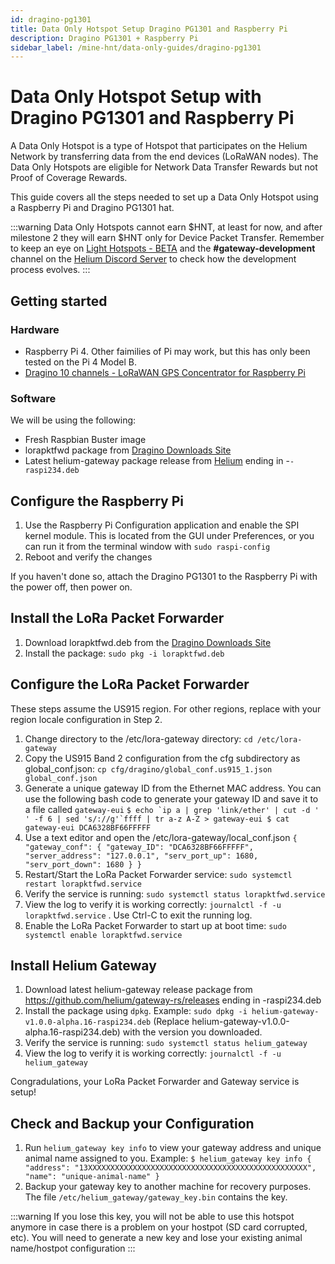 ```yaml
---
id: dragino-pg1301
title: Data Only Hotspot Setup Dragino PG1301 and Raspberry Pi
description: Dragino PG1301 + Raspberry Pi
sidebar_label: /mine-hnt/data-only-guides/dragino-pg1301
---
```

# Data Only Hotspot Setup with Dragino PG1301 and Raspberry Pi


A Data Only Hotspot is a type of Hotspot that participates on the
Helium Network by transferring data from the end devices (LoRaWAN nodes). The
Data Only Hotspots are eligible for Network Data Transfer Rewards but not Proof
of Coverage Rewards.

This guide covers all the steps needed to set up a Data Only Hotspot using a
Raspberry Pi and Dragino PG1301 hat.

:::warning
Data Only Hotspots cannot earn $HNT, at least for now, and after milestone 2
they will earn $HNT only for Device Packet Transfer. Remember to keep an eye on
[Light Hotspots - BETA](/mine-hnt/light-hotspots)
and the **#gateway-development** channel on the
[Helium Discord Server](https://discord.gg/helium) to check how the development
process evolves.
:::

## Getting started

### Hardware

* Raspberry Pi 4.  Other faimilies of Pi may work, but this has only been tested on the Pi 4 Model B.
* [Dragino 10 channels - LoRaWAN GPS Concentrator for Raspberry Pi](https://www.dragino.com/products/lora/item/149-lora-gps-hat.html) 

### Software

We will be using the following:

* Fresh Raspbian Buster image
* lorapktfwd package from [Dragino Downloads Site](https://www.dragino.com/downloads/index.php?dir=LoRa_Gateway/PG1301/software/)
* Latest helium-gateway package release from [Helium](https://github.com/helium/gateway-rs/releases) ending in -`-raspi234.deb`

## Configure the Raspberry Pi

1. Use the Raspberry Pi Configuration application and  enable the SPI kernel module.  This is located from the GUI under Preferences, or you can run it from the terminal window with `sudo raspi-config`  
2. Reboot and verify the changes

If you haven't done so, attach the Dragino PG1301 to the Raspberry Pi with the power off, then power on.

## Install the LoRa Packet Forwarder

1. Download lorapktfwd.deb from the [Dragino Downloads Site](https://www.dragino.com/downloads/index.php?dir=LoRa_Gateway/PG1301/software/)
2. Install the package: `sudo pkg -i lorapktfwd.deb`

## Configure the LoRa Packet Forwarder

These steps assume the US915 region.   For other regions, replace with your region locale configuration in Step 2.

1. Change directory to the /etc/lora-gateway directory: `cd /etc/lora-gateway`
2. Copy the US915 Band 2 configuration from the cfg subdirectory as global_conf.json: `cp cfg/dragino/global_conf.us915_1.json global_conf.json`
3. Generate a unique gateway ID from the Ethernet MAC address.  You can use the following bash code to generate your gateway ID and save it to a file called `gateway-eui`
  ``
$ echo `ip a | grep 'link/ether' | cut -d ' ' -f 6 | sed 's/://g'`ffff | tr a-z A-Z > gateway-eui
$ cat gateway-eui
DCA6328BF66FFFFF
  ``
4. Use a text editor and open the /etc/lora-gateway/local_conf.json 
  ``
{
    "gateway_conf": {
        "gateway_ID": "DCA6328BF66FFFFF",
        "server_address": "127.0.0.1",
        "serv_port_up": 1680,
        "serv_port_down": 1680
    }
}
 ``
5. Restart/Start the LoRa Packet Forwarder service:  `sudo systemctl restart lorapktfwd.service`
6. Verify the service is running: `sudo systemctl status lorapktfwd.service`
7. View the log to verify it is working correctly: `journalctl -f -u lorapktfwd.service` . Use Ctrl-C to exit the running log.
8. Enable the LoRa Packet Forwarder to start up at boot time: `sudo systemctl enable lorapktfwd.service`

## Install Helium Gateway

1. Download latest helium-gateway release package from https://github.com/helium/gateway-rs/releases ending in -raspi234.deb
2. Install the package using `dpkg`.  Example: `sudo dpkg -i helium-gateway-v1.0.0-alpha.16-raspi234.deb`  (Replace helium-gateway-v1.0.0-alpha.16-raspi234.deb) with the version you downloaded.
3. Verify the service is running: `sudo systemctl status helium_gateway`
4. View the log to verify it is working correctly: `journalctl -f -u helium_gateway`

Congradulations, your LoRa Packet Forwarder and Gateway service is setup!

## Check and Backup your Configuration

1. Run `helium_gateway key info` to view your gateway address and unique animal name assigned to you.  Example:
  ``
$ helium_gateway key info
{
"address": "13XXXXXXXXXXXXXXXXXXXXXXXXXXXXXXXXXXXXXXXXXXXXXXXXX",
"name": "unique-animal-name"
}
  ``
2. Backup your gateway key to another machine for recovery purposes. The file `/etc/helium_gateway/gateway_key.bin` contains the key.  

:::warning
If you lose this key, you will not be able to use this hotspot anymore in case there is a problem on your hostpot (SD card corrupted, etc).  You will need to generate a new key and lose your existing animal name/hostpot configuration
:::


